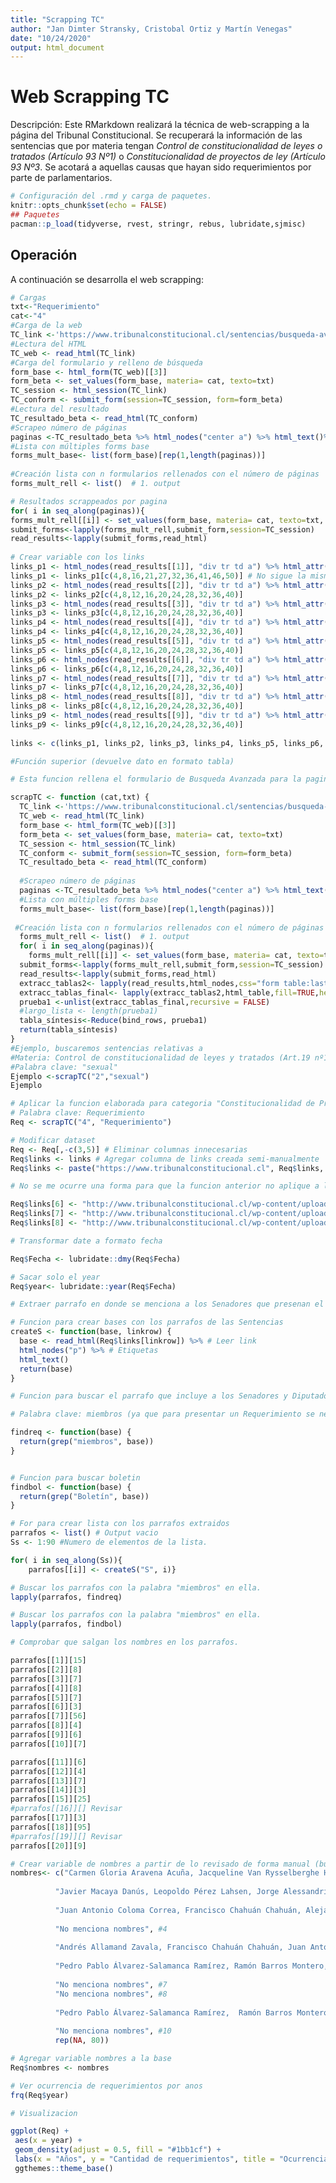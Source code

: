 ```yaml
---
title: "Scrapping TC"
author: "Jan Dimter Stransky, Cristobal Ortiz y Martín Venegas"
date: "10/24/2020"
output: html_document
---
```


# Web Scrapping TC
Descripción: Este RMarkdown realizará la técnica de web-scrapping a la página del Tribunal Constitucional. Se recuperará la información de las sentencias que por materia tengan *Control de constitucionalidad de leyes o tratados (Artículo 93 Nº1)* o *Constitucionalidad de proyectos de ley (Artículo 93 Nº3*. Se acotará a aquellas causas que hayan sido requerimientos por parte de parlamentarios.


```r
# Configuración del .rmd y carga de paquetes.
knitr::opts_chunk$set(echo = FALSE)
## Paquetes
pacman::p_load(tidyverse, rvest, stringr, rebus, lubridate,sjmisc)
```

## Operación
A continuación se desarrolla el web scrapping:
```r
# Cargas
txt<-"Requerimiento"
cat<-"4"
#Carga de la web
TC_link <-'https://www.tribunalconstitucional.cl/sentencias/busqueda-avanzada'
#Lectura del HTML
TC_web <- read_html(TC_link)
#Carga del formulario y relleno de búsqueda
form_base <- html_form(TC_web)[[3]]
form_beta <- set_values(form_base, materia= cat, texto=txt)
TC_session <- html_session(TC_link)
TC_conform <- submit_form(session=TC_session, form=form_beta)
#Lectura del resultado
TC_resultado_beta <- read_html(TC_conform)
#Scrapeo número de páginas
paginas <-TC_resultado_beta %>% html_nodes("center a") %>% html_text()%>% .[-length(.)]
#Lista con múltiples forms base
forms_mult_base<- list(form_base)[rep(1,length(paginas))]
  
#Creación lista con n formularios rellenados con el número de páginas
forms_mult_rell <- list()  # 1. output

# Resultados scrappeados por pagina
for( i in seq_along(paginas)){
forms_mult_rell[[i]] <- set_values(form_base, materia= cat, texto=txt, pagina =i)}
submit_forms<-lapply(forms_mult_rell,submit_form,session=TC_session)
read_results<-lapply(submit_forms,read_html)
  
# Crear variable con los links
links_p1 <- html_nodes(read_results[[1]], "div tr td a") %>% html_attr("href")
links_p1 <- links_p1[c(4,8,16,21,27,32,36,41,46,50)] # No sigue la misma estructura
links_p2 <- html_nodes(read_results[[2]], "div tr td a") %>% html_attr("href")
links_p2 <- links_p2[c(4,8,12,16,20,24,28,32,36,40)]
links_p3 <- html_nodes(read_results[[3]], "div tr td a") %>% html_attr("href")
links_p3 <- links_p3[c(4,8,12,16,20,24,28,32,36,40)]
links_p4 <- html_nodes(read_results[[4]], "div tr td a") %>% html_attr("href")
links_p4 <- links_p4[c(4,8,12,16,20,24,28,32,36,40)]
links_p5 <- html_nodes(read_results[[5]], "div tr td a") %>% html_attr("href")
links_p5 <- links_p5[c(4,8,12,16,20,24,28,32,36,40)]
links_p6 <- html_nodes(read_results[[6]], "div tr td a") %>% html_attr("href")
links_p6 <- links_p6[c(4,8,12,16,20,24,28,32,36,40)]
links_p7 <- html_nodes(read_results[[7]], "div tr td a") %>% html_attr("href")
links_p7 <- links_p7[c(4,8,12,16,20,24,28,32,36,40)]
links_p8 <- html_nodes(read_results[[8]], "div tr td a") %>% html_attr("href")
links_p8 <- links_p8[c(4,8,12,16,20,24,28,32,36,40)]
links_p9 <- html_nodes(read_results[[9]], "div tr td a") %>% html_attr("href")
links_p9 <- links_p9[c(4,8,12,16,20,24,28,32,36,40)]
   
links <- c(links_p1, links_p2, links_p3, links_p4, links_p5, links_p6, links_p7, links_p8, links_p9)
```

```r
#Función superior (devuelve dato en formato tabla)

# Esta funcion rellena el formulario de Busqueda Avanzada para la pagina del Tribunal Constitucional a partir de dos argumentos: el numero de la materia y una palabra clave. Se elabora para utilizar a futuro.

scrapTC <- function (cat,txt) {
  TC_link <-'https://www.tribunalconstitucional.cl/sentencias/busqueda-avanzada'
  TC_web <- read_html(TC_link)
  form_base <- html_form(TC_web)[[3]]
  form_beta <- set_values(form_base, materia= cat, texto=txt)
  TC_session <- html_session(TC_link)
  TC_conform <- submit_form(session=TC_session, form=form_beta)
  TC_resultado_beta <- read_html(TC_conform)
  
  #Scrapeo número de páginas
  paginas <-TC_resultado_beta %>% html_nodes("center a") %>% html_text()%>% .[-length(.)]
  #Lista con múltiples forms base
  forms_mult_base<- list(form_base)[rep(1,length(paginas))]
  
 #Creación lista con n formularios rellenados con el número de páginas
  forms_mult_rell <- list()  # 1. output
  for( i in seq_along(paginas)){
    forms_mult_rell[[i]] <- set_values(form_base, materia= cat, texto=txt, pagina =i)}
  submit_forms<-lapply(forms_mult_rell,submit_form,session=TC_session)
  read_results<-lapply(submit_forms,read_html)
  extracc_tablas2<- lapply(read_results,html_nodes,css="form table:last-child table")
  extracc_tablas_final<- lapply(extracc_tablas2,html_table,fill=TRUE,header=TRUE)
  prueba1 <-unlist(extracc_tablas_final,recursive = FALSE)
  #largo_lista <- length(prueba1)
  tabla_síntesis<-Reduce(bind_rows, prueba1)
  return(tabla_síntesis)
}
#Ejemplo, buscaremos sentencias relativas a
#Materia: Control de constitucionalidad de leyes y tratados (Art.19 nº1) ("2")
#Palabra clave: "sexual"
Ejemplo <-scrapTC("2","sexual")
Ejemplo
```

```r
# Aplicar la funcion elaborada para categoria "Constitucionalidad de Proyectos de Ley (Art 93 N3)
# Palabra clave: Requerimiento
Req <- scrapTC("4", "Requerimiento")
```

```r
# Modificar dataset
Req <- Req[,-c(3,5)] # Eliminar columnas innecesarias
Req$links <- links # Agregar columna de links creada semi-manualmente
Req$links <- paste("https://www.tribunalconstitucional.cl", Req$links, sep = "") # Agregar pagina para leer links

# No se me ocurre una forma para que la funcion anterior no aplique a las row 6, 7 y 8, asique vuelvo a cambiar de nombre

Req$links[6] <- "http://www.tribunalconstitucional.cl/wp-content/uploads/fallo_rol_2935_glosa.html"
Req$links[7] <- "http://www.tribunalconstitucional.cl/wp-content/uploads/Rol2787.html"
Req$links[8] <- "http://www.tribunalconstitucional.cl/wp-content/uploads/SRol2777-15-CPT.html"

# Transformar date a formato fecha

Req$Fecha <- lubridate::dmy(Req$Fecha)

# Sacar solo el year
Req$year<- lubridate::year(Req$Fecha)

```

```r
# Extraer parrafo en donde se menciona a los Senadores que presenan el requerimiento.

# Funcion para crear bases con los parrafos de las Sentencias
createS <- function(base, linkrow) {
  base <- read_html(Req$links[linkrow]) %>% # Leer link
  html_nodes("p") %>% # Etiquetas
  html_text()
  return(base)
}

# Funcion para buscar el parrafo que incluye a los Senadores y Diputados que presentan el Requerimiento. 

# Palabra clave: miembros (ya que para presentar un Requerimiento se necesita al menos un cuarto de la corporacion)

findreq <- function(base) {
  return(grep("miembros", base))
}


# Funcion para buscar boletin
findbol <- function(base) {
  return(grep("Boletín", base))
}

# For para crear lista con los parrafos extraidos
parrafos <- list() # Output vacio
Ss <- 1:90 #Numero de elementos de la lista.

for( i in seq_along(Ss)){
    parrafos[[i]] <- createS("S", i)}

# Buscar los parrafos con la palabra "miembros" en ella.
lapply(parrafos, findreq)

# Buscar los parrafos con la palabra "miembros" en ella.
lapply(parrafos, findbol)
```

```r
# Comprobar que salgan los nombres en los parrafos.

parrafos[[1]][15]
parrafos[[2]][8]
parrafos[[3]][7]
parrafos[[4]][8]
parrafos[[5]][7]
parrafos[[6]][3]
parrafos[[7]][56]
parrafos[[8]][4]
parrafos[[9]][6]
parrafos[[10]][7]

parrafos[[11]][6]
parrafos[[12]][4]
parrafos[[13]][7]
parrafos[[14]][3]
parrafos[[15]][25]
#parrafos[[16]][] Revisar
parrafos[[17]][3]
parrafos[[18]][95]
#parrafos[[19]][] Revisar
parrafos[[20]][9]

# Crear variable de nombres a partir de lo revisado de forma manual (buscar automatizar)
nombres<- c("Carmen Gloria Aravena Acuña, Jacqueline Van Rysselberghe Herrera, Ena Von Baer Jahn, Juan Castro Prieto, Francisco Chahuán Chahuán, Juan Antonio Coloma Correa, José García Ruminot, Alejandro García Huidobro Sanfuentes, Rodrigo Galilea Vial, Víctor Pérez Varela, Kenneth Pugh Olavarría y David Sandoval Plaza", #1
          
          "Javier Macaya Danús, Leopoldo Pérez Lahsen, Jorge Alessandri Vergara, Pedro Pablo Álvarez-Salamanca Ramírez, Sandra Amar Mancilla, Nino Baltolu Rasera, Ramón Barros Montero, Bernardo Berger Fett, Sergio Bobaclilla Muñoz, José Miguel Castro Bascuñán,Sofia Cid Versalovic, Juan Antonio Coloma Álamos, Álvaro CarterFernández, Catalina Del Real Mihovilovic, Mario Desbordes Jiménez, Eduardo Durán Salinas, Francisco Eguiguren Correa, Camila Flores Oporto, Juan Fuenzalida Cobo, Sergio Gahona Salazar, Javier Hernández Hernández, María José Hoffmann Opazo, Harry Jürgensen Rundshagen, Issa Kort Garriga, Carlos Kuschel Silva, Joaquín Lavín León, Andrés Longton Herrera, Patricio Melero Abaroa, Miguel Mellado Suazo, Celso Morales Muñoz, Cristhian Moreira Barros, Francesca Muñoz González, Nicolás Noman Garrido, Iván Norambuena Farías, Paulina Núñez Urrutia, Erika Olivera De la Fuente, Ximena Ossandon Irarrázabal, Luis Pardo Sainz, Diego Paulsen Kehr, Pablo Prieto Lorca, Guillermo Ramírez Diez, Jorge Rathgeb Schifferli, Rolando Rentería Moller, Hugo Rey Martínez, Leonidas Romero Sáez, Gustavo Sanhueza Dueñas, Alejandro Santana Tirachini, Frank Sauerbaum Muñoz, Diego Schalper Sepúlveda, Sebastián Torrealba Alvarado, Renzo Trisotti Martínez, Virginia Troncoso Hellman, Ignacio Urrutia Bonilla, Osvaldo Urrutia Soto, Enrique Van Rysselberghe Herrera, Gastón Von Mühlenbrock Zamora", #2
          
          "Juan Antonio Coloma Correa, Francisco Chahuán Chahuán, Alejandro García-Huidobro Sanfuentes, José García Ruminot, Iván Moreira Barros, Hernán Larraín Fernández, Manuel José Ossandón Irarrázabal, Víctor Pérez Varela, Baldo Prokurica Prokurica, Jacqueline Van Rysselbergue Herrera y Ena Von Baer Jahn", #3
          
          "No menciona nombres", #4
          
          "Andrés Allamand Zavala, Francisco Chahuán Chahuán, Juan Antonio Coloma Correa, Alberto Espina Otero, José García Ruminot, Alejandro García-Huidobro Sanfuentes, Hernán Larraín Fernández, Iván Moreira Barros, Manuel José Ossandón Irarrázabal, Lily Pérez San Martín, Víctor Pérez Varela, Baldo Prokurica Prokurica, Jacqueline Van Rysselbergue Herrera y Ena Von Baer Jahn", #5
          
          "Pedro Pablo Álvarez-Salamanca Ramírez, Ramón Barros Montero, Jaime Bellolio Avaria, Juan Antonio Coloma Álamos, Felipe De Mussy Hiriart, Sergio Gahona Salazar, Romilio  Gutiérrez Pino, Gustavo Hasbún Selume, Javier Hernández Hernández, María José Hoffmann Opazo, José Antonio Kast Rist, Issa Kort Garriga, Joaquín Lavín León, Javier Macaya Danús, Patricio Melero Abarca, Andrea Molina Oliva, Celso Morales Muñoz, Claudia Nogueira Fernández, Iván Norambuena Farías, David Sandoval Plaza, Ernesto Silva Méndez, Arturo Squella Ovalle, Renzo Trisotti Martínez, Marisol Turres Figueroa, Jorge Ulloa Aguillón, Ignacio Urrutia Bonilla, Osvaldo Urrutia Soto, Enrique Van Rysselberghe Herrera, Felipe Ward Edwards, José Manuel Edwards Silva y Felipe Kast Sommerhoff", #6
          
          "No menciona nombres", #7
          "No menciona nombres", #8
          
          "Pedro Pablo Álvarez-Salamanca Ramírez,  Ramón Barros Montero, Jaime Bellolio Avaria, Juan Antonio Coloma Álamos, Felipe De Mussy Hiriart, Sergio Gahona Salazar, Romilio Gutiérrez Pino, Gustavo Hasbún Selume, Javier Hernández Hernández, María José Hoffmann Opazo, José Antonio Kast Rist, Issa Kort Garriga, Joaquín Lavín León, Javier Macaya Danús, Patricio Melero Abarca, Andrea Molina Oliva, Celso Morales Muñoz, Claudia Nogueira Fernández, Iván Norambuena Farías, David Sandoval Plaza, Ernesto Silva Méndez, Arturo Squella Ovalle, Renzo  Trisotti Martínez; Marisol Turres Figueroa, Jorge Ulloa Aguillón, Ignacio Urrutia Bonilla, Osvaldo Urrutia Soto, Enrique Van Rysselberghe Herrera, Felipe Ward Edwards,  José Manuel Edwards Silva y Felipe Kast Sommerhoff", #9
          
          "No menciona nombres", #10
          rep(NA, 80))

# Agregar variable nombres a la base
Req$nombres <- nombres
```

```r
# Ver ocurrencia de requerimientos por anos
frq(Req$year)

# Visualizacion

ggplot(Req) +
 aes(x = year) +
 geom_density(adjust = 0.5, fill = "#1bb1cf") +
 labs(x = "Años", y = "Cantidad de requerimientos", title = "Ocurrencia de Requeriientos entre 1972 y 2020") +
 ggthemes::theme_base()
```




